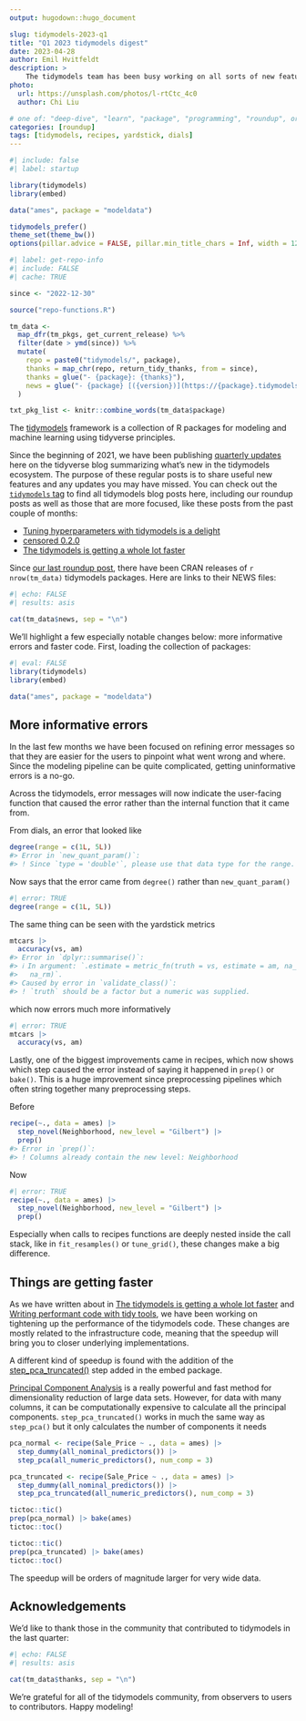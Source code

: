 ```yaml
---
output: hugodown::hugo_document

slug: tidymodels-2023-q1
title: "Q1 2023 tidymodels digest"
date: 2023-04-28
author: Emil Hvitfeldt
description: >
    The tidymodels team has been busy working on all sorts of new features across the ecosystem.
photo:
  url: https://unsplash.com/photos/l-rtCtc_4c0
  author: Chi Liu

# one of: "deep-dive", "learn", "package", "programming", "roundup", or "other"
categories: [roundup] 
tags: [tidymodels, recipes, yardstick, dials]
---
```


<!--
TODO:
* [x] Look over / edit the post's title in the yaml
* [x] Edit (or delete) the description; note this appears in the Twitter card
* [x] Pick category and tags (see existing with `hugodown::tidy_show_meta()`)
* [x] Find photo & update yaml metadata
* [x] Create `thumbnail-sq.jpg`; height and width should be equal
* [x] Create `thumbnail-wd.jpg`; width should be >5x height
* [x] `hugodown::use_tidy_thumbnails()`
* [x] Add intro sentence, e.g. the standard tagline for the package
* [x] `usethis::use_tidy_thanks()`
-->

```r
#| include: false
#| label: startup

library(tidymodels)
library(embed)

data("ames", package = "modeldata")

tidymodels_prefer()
theme_set(theme_bw())
options(pillar.advice = FALSE, pillar.min_title_chars = Inf, width = 120)
```

```r
#| label: get-repo-info
#| include: FALSE
#| cache: TRUE

since <- "2022-12-30"

source("repo-functions.R")

tm_data <- 
  map_dfr(tm_pkgs, get_current_release) %>% 
  filter(date > ymd(since)) %>% 
  mutate(
    repo = paste0("tidymodels/", package),
    thanks = map_chr(repo, return_tidy_thanks, from = since),
    thanks = glue("- {package}: {thanks}"),
    news = glue("- {package} [({version})](https://{package}.tidymodels.org/news/index.html)")
  )

txt_pkg_list <- knitr::combine_words(tm_data$package)
```

The [tidymodels](https://www.tidymodels.org/) framework is a collection of R packages for modeling and machine learning using tidyverse principles.

Since the beginning of 2021, we have been publishing [quarterly updates](https://www.tidyverse.org/categories/roundup/) here on the tidyverse blog summarizing what's new in the tidymodels ecosystem. The purpose of these regular posts is to share useful new features and any updates you may have missed. You can check out the [`tidymodels` tag](https://www.tidyverse.org/tags/tidymodels/) to find all tidymodels blog posts here, including our roundup posts as well as those that are more focused, like these posts from the past couple of months:

-   [Tuning hyperparameters with tidymodels is a delight](https://www.tidyverse.org/blog/2023/04/tuning-delights/)
-   [censored 0.2.0](https://www.tidyverse.org/blog/2023/04/censored-0-2-0/)
-   [The tidymodels is getting a whole lot faster](https://www.simonpcouch.com/blog/speedups-2023/)

Since [our last roundup post](https://www.tidyverse.org/blog/2022/12/tidymodels-2022-q4/), there have been CRAN releases of `r nrow(tm_data)` tidymodels packages. Here are links to their NEWS files:

```r
#| echo: FALSE
#| results: asis

cat(tm_data$news, sep = "\n")
```

We'll highlight a few especially notable changes below: more informative errors and faster code. First, loading the collection of packages:

```r
#| eval: FALSE
library(tidymodels)
library(embed)

data("ames", package = "modeldata")
```

## More informative errors

In the last few months we have been focused on refining error messages so that they are easier for the users to pinpoint what went wrong and where. Since the modeling pipeline can be quite complicated, getting uninformative errors is a no-go.

Across the tidymodels, error messages will now indicate the user-facing function that caused the error rather than the internal function that it came from.

From dials, an error that looked like

```r
degree(range = c(1L, 5L))
#> Error in `new_quant_param()`:
#> ! Since `type = 'double'`, please use that data type for the range.
```

Now says that the error came from `degree()` rather than `new_quant_param()`

```r
#| error: TRUE
degree(range = c(1L, 5L))
```

The same thing can be seen with the yardstick metrics

``` r
mtcars |>
  accuracy(vs, am)
#> Error in `dplyr::summarise()`:
#> ℹ In argument: `.estimate = metric_fn(truth = vs, estimate = am, na_rm =
#>   na_rm)`.
#> Caused by error in `validate_class()`:
#> ! `truth` should be a factor but a numeric was supplied.
```

which now errors much more informatively

```r
#| error: TRUE
mtcars |>
  accuracy(vs, am)
```

Lastly, one of the biggest improvements came in recipes, which now shows which step caused the error instead of saying it happened in `prep()` or `bake()`. This is a huge improvement since preprocessing pipelines which often string together many preprocessing steps.

Before

``` r
recipe(~., data = ames) |>
  step_novel(Neighborhood, new_level = "Gilbert") |>
  prep()
#> Error in `prep()`:
#> ! Columns already contain the new level: Neighborhood
```

Now

```r
#| error: TRUE
recipe(~., data = ames) |>
  step_novel(Neighborhood, new_level = "Gilbert") |>
  prep()
```

Especially when calls to recipes functions are deeply nested inside the call stack, like in `fit_resamples()` or `tune_grid()`, these changes make a big difference.

## Things are getting faster 

As we have written about in [The tidymodels is getting a whole lot faster](https://www.simonpcouch.com/blog/speedups-2023/) and [Writing performant code with tidy tools
](https://www.tidyverse.org/blog/2023/04/performant-packages/), we have been working on tightening up the performance of the tidymodels code. These changes are mostly related to the infrastructure code, meaning that the speedup will bring you to closer underlying implementations.

A different kind of speedup is found with the addition of the [step_pca_truncated()](https://embed.tidymodels.org/reference/step_pca_truncated.html) step added in the embed package.

[Principal Component Analysis](https://en.wikipedia.org/wiki/Principal_component_analysis) is a really powerful and fast method for dimensionality reduction of large data sets. However, for data with many columns, it can be computationally expensive to calculate all the principal components. `step_pca_truncated()` works in much the same way as `step_pca()` but it only calculates the number of components it needs

```r
pca_normal <- recipe(Sale_Price ~ ., data = ames) |>
  step_dummy(all_nominal_predictors()) |>
  step_pca(all_numeric_predictors(), num_comp = 3)

pca_truncated <- recipe(Sale_Price ~ ., data = ames) |>
  step_dummy(all_nominal_predictors()) |>
  step_pca_truncated(all_numeric_predictors(), num_comp = 3)
```

```r
tictoc::tic()
prep(pca_normal) |> bake(ames)
tictoc::toc()
```

```r
tictoc::tic()
prep(pca_truncated) |> bake(ames)
tictoc::toc()
```

The speedup will be orders of magnitude larger for very wide data.

## Acknowledgements

We'd like to thank those in the community that contributed to tidymodels in the last quarter:

```r
#| echo: FALSE
#| results: asis

cat(tm_data$thanks, sep = "\n")
```

We're grateful for all of the tidymodels community, from observers to users to contributors. Happy modeling!
